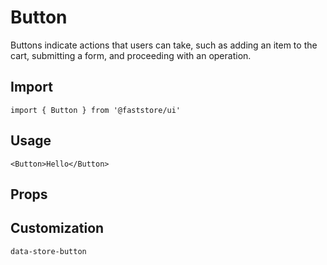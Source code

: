 
# Button

Buttons indicate actions that users can take, such as adding an item to the cart, submitting a form, and proceeding with an operation.

## Import

```tsx
import { Button } from '@faststore/ui'
```

## Usage

```tsx live
<Button>Hello</Button>
```

## Props

<PropsSection name="Button" />

## Customization

`data-store-button`
